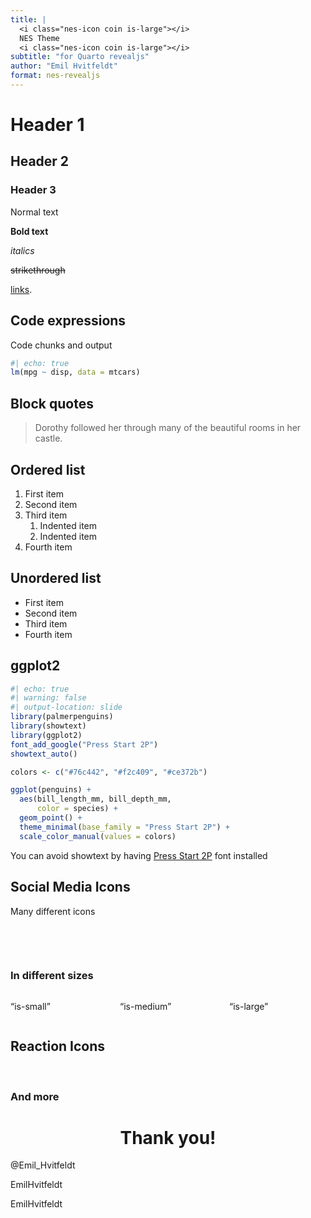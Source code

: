 ```yaml
---
title: |
  <i class="nes-icon coin is-large"></i>
  NES Theme
  <i class="nes-icon coin is-large"></i>
subtitle: "for Quarto revealjs"
author: "Emil Hvitfeldt"
format: nes-revealjs
---
```


# Header 1

## Header 2

### Header 3

Normal text

**Bold text**

*italics*

~~strikethrough~~

[links](https://www.xaringan.gallery/).

## Code expressions

Code chunks and output

```r
#| echo: true
lm(mpg ~ disp, data = mtcars)
```

## Block quotes

> Dorothy followed her through many of the beautiful rooms in her
> castle.

## Ordered list

1.  First item
2.  Second item
3.  Third item
    1.  Indented item
    2.  Indented item
4.  Fourth item

## Unordered list

-   First item
-   Second item
-   Third item
-   Fourth item

## ggplot2

```r
#| echo: true
#| warning: false
#| output-location: slide
library(palmerpenguins)
library(showtext)
library(ggplot2)
font_add_google("Press Start 2P")
showtext_auto()

colors <- c("#76c442", "#f2c409", "#ce372b")

ggplot(penguins) +
  aes(bill_length_mm, bill_depth_mm,
      color = species) +
  geom_point() +
  theme_minimal(base_family = "Press Start 2P") +
  scale_color_manual(values = colors)
```

You can avoid showtext by having [Press Start
2P](https://fonts.google.com/specimen/Press+Start+2P) font installed

## Social Media Icons

Many different icons

<i class="nes-icon twitter is-large"></i>
<i class="nes-icon facebook is-large"></i>
<i class="nes-icon instagram is-large"></i>
<i class="nes-icon github is-large"></i>
<i class="nes-icon google is-large"></i>
<i class="nes-icon gmail is-large"></i>
<i class="nes-icon medium is-large"></i>
<i class="nes-icon linkedin is-large"></i>
<i class="nes-icon twitch is-large"></i>
<i class="nes-icon youtube is-large"></i>
<i class="nes-icon reddit is-large"></i>
<i class="nes-icon whatsapp is-large"></i>

<br>

<br>

### In different sizes

::: columns
::: {.column width="33%"}
"is-small"

<i class="nes-icon twitter is-small"></i>
:::

::: {.column width="33%"}
"is-medium"

<i class="nes-icon twitter is-medium"></i>
:::

::: {.column width="33%"}
"is-large"

<i class="nes-icon twitter is-large"></i>
:::
:::

## Reaction Icons

<i class="nes-icon is-large heart"></i>
<i class="nes-icon is-large is-half heart"></i>
<i class="nes-icon is-large is-transparent heart"></i>
<i class="nes-icon is-large heart is-empty"></i>

<i class="nes-icon is-large star"></i>
<i class="nes-icon is-large star is-half"></i>
<i class="nes-icon is-large star is-transparent"></i>
<i class="nes-icon is-large star is-empty"></i>

<i class="nes-icon is-large like"></i>
<i class="nes-icon is-large like is-empty"></i>

<br>

### And more

<i class="nes-icon close is-large"></i>
<i class="nes-icon trophy is-large"></i>
<i class="nes-icon coin is-large"></i>

# Thank you! {style="text-align: center;"}

<i class="nes-icon twitter"></i> @Emil_Hvitfeldt

<i class="nes-icon github"></i> EmilHvitfeldt

<i class="nes-icon linkedin"></i> EmilHvitfeldt
